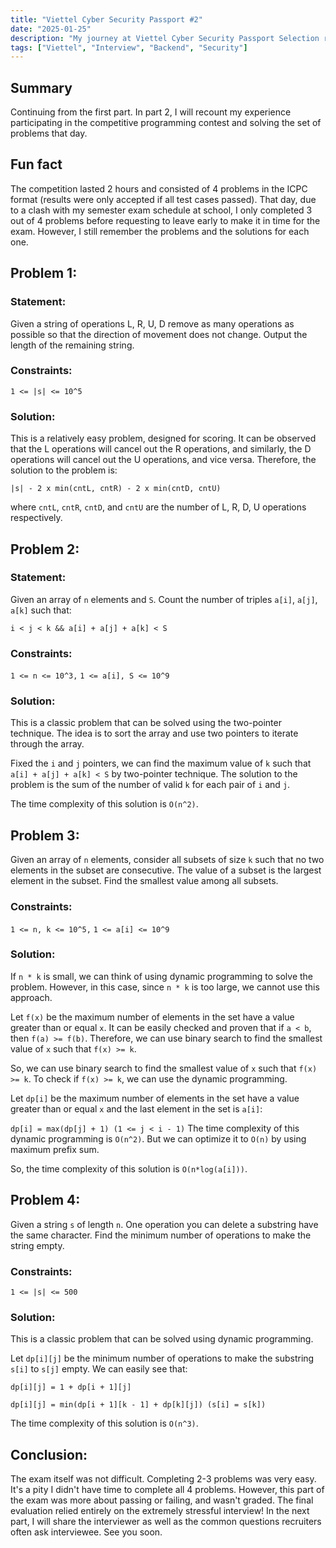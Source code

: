 ```yaml
---
title: "Viettel Cyber Security Passport #2"
date: "2025-01-25"
description: "My journey at Viettel Cyber Security Passport Selection rounds part 2"
tags: ["Viettel", "Interview", "Backend", "Security"]
---
```


## Summary

Continuing from the first part. In part 2, I will recount my experience participating in the competitive programming contest and solving the set of problems that day.

## Fun fact

The competition lasted 2 hours and consisted of 4 problems in the ICPC format (results were only accepted if all test cases passed).
That day, due to a clash with my semester exam schedule at school, I only completed 3 out of 4 problems before requesting to leave early to make it in time for the exam. However, I still remember the problems and the solutions for each one.

## Problem 1:

### Statement:

Given a string of operations L, R, U, D remove as many operations as possible so that the direction of movement does not change. Output the length of the remaining string.

### Constraints:

`1 <= |s| <= 10^5`

### Solution:

This is a relatively easy problem, designed for scoring. It can be observed that the L operations will cancel out the R operations, and similarly, the D operations will cancel out the U operations, and vice versa. Therefore, the solution to the problem is:

`|s| - 2 x min(cntL, cntR) - 2 x min(cntD, cntU)`

where `cntL`, `cntR`, `cntD`, and `cntU` are the number of L, R, D, U operations respectively.

## Problem 2:

### Statement:

Given an array of `n` elements and `S`. Count the number of triples `a[i]`, `a[j]`, `a[k]` such that:

`i < j < k && a[i] + a[j] + a[k] < S`

### Constraints:

` 1 <= n <= 10^3, `
` 1 <= a[i], S <= 10^9 `

### Solution:

This is a classic problem that can be solved using the two-pointer technique. The idea is to sort the array and use two pointers to iterate through the array.

Fixed the `i` and `j` pointers, we can find the maximum value of `k` such that `a[i] + a[j] + a[k] < S` by two-pointer technique. The solution to the problem is the sum of the number of valid `k` for each pair of `i` and `j`.

The time complexity of this solution is `O(n^2)`.

## Problem 3:

Given an array of `n` elements, consider all subsets of size `k` such that no two elements in the subset are consecutive. The value of a subset is the largest element in the subset. Find the smallest value among all subsets.

### Constraints:

`` 1 <= n, k <= 10^5, ``
`` 1 <= a[i] <= 10^9 ``

### Solution:

If `n * k` is small, we can think of using dynamic programming to solve the problem. However, in this case, since `n * k` is too large, we cannot use this approach.

Let `f(x)` be the maximum number of elements in the set have a value greater than or equal `x`. It can be easily checked and proven that if `a < b`, then `f(a) >= f(b)`. Therefore, we can use binary search to find the smallest value of `x` such that `f(x) >= k`.

So, we can use binary search to find the smallest value of `x` such that `f(x) >= k`. To check if `f(x) >= k`, we can use the dynamic programming.

Let `dp[i]` be the maximum number of elements in the set have a value greater than or equal `x` and the last element in the set is `a[i]`:

`dp[i] = max(dp[j] + 1) (1 <= j < i - 1)`
The time complexity of this dynamic programming is `O(n^2)`. But we can optimize it to `O(n)` by using maximum prefix sum.

So, the time complexity of this solution is `O(n*log(a[i]))`.

## Problem 4:

Given a string `s` of length `n`. One operation you can delete a substring have the same character. Find the minimum number of operations to make the string empty.

### Constraints:

`1 <= |s| <= 500`

### Solution:

This is a classic problem that can be solved using dynamic programming.

Let `dp[i][j]` be the minimum number of operations to make the substring `s[i]` to `s[j]` empty. We can easily see that:

`dp[i][j] = 1 + dp[i + 1][j]`

`dp[i][j] = min(dp[i + 1][k - 1] + dp[k][j]) (s[i] = s[k])`

The time complexity of this solution is `O(n^3)`.

## Conclusion:

The exam itself was not difficult. Completing 2-3 problems was very easy. It's a pity I didn't have time to complete all 4 problems. However, this part of the exam was more about passing or failing, and wasn't graded. The final evaluation relied entirely on the extremely stressful interview! In the next part, I will share the interviewer as well as the common questions recruiters often ask interviewee. See you soon.
